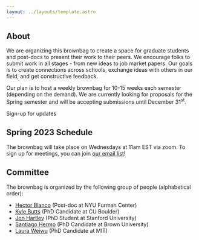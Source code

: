 ```yaml
---
layout: ../layouts/template.astro
---
```



<Splash />

## About

We are organizing this brownbag to create a space for graduate students and post-docs to present their work to their peers. We encourage folks to submit work in all stages - from new ideas to job market papers. Our goals is to create connections across schools, exchange ideas with others in our field, and get constructive feedback.


Our plan is to host a weekly brownbag for 10-15 weeks each semester (depending on the demand). We are currently looking for proposals for the Spring semester and will be accepting submissions until December 31<sup>st</sup>.

<LinkArrow href="http://eepurl.com/idlgwP">Sign-up for updates</LinkArrow>


## Spring 2023 Schedule

The brownbag will take place on Wednesdays at 11am EST via zoom. To sign up for meetings, you can join <a class='text-alice-500 underline' href="http://eepurl.com/idlgwP">our email list</a>! 

<WorkshopItem
  day = "02/01/2023"
  paper = "The Dynamic Allocation of Public Housing: Policy and Spillovers"
  paper_href = "https://kwokhao.io/papers/btoPaper-IO.pdf"
  presenter = "Kwok-Hao Lee"
  presenter_href = "https://kwokhao.io"
  coauthors = "Coauthored with <a class='text-alice-500 underline' href='https://aferdowsian.github.io/'>Andrew Ferdowsian</a> and <a class='text-alice-500 underline' href='https://lutheryap.github.io/'>Luther Yap</a>."
  type = "Job Market Paper"
/>

<WorkshopItem
  day = "02/08/2023"
  paper = "The Emergence of Exclusionary Zoning Across American Cities"
  paper_href = "https://www.tom-cui.com/assets/pdfs/LotsEZ_Latest.pdf"
  presenter = "Tom Cui"
  presenter_href = "https://www.tom-cui.com"
  type = "Job Market Paper"
/>

<WorkshopItem
  day = "02/15/2023"
  paper = "An equilibrium model of city with traffic-induced air pollution dispersion"
  paper_href = "https://papers.ssrn.com/sol3/papers.cfm?abstract_id=4287444"
  presenter = "Mohamed Bahlali"
  coauthors = "Coauthored with Quentin Petit."
  type = "60 Minute Session"
/>

<WorkshopItem
  day = "02/22/2023"
  paper = "The Effect of Short-Term Rentals on Local Consumption Amenities: Evidence from Madrid"
  paper_href = "https://papers.ssrn.com/sol3/papers.cfm?abstract_id=4000918"
  presenter = "Alberto Hidalgo"
  presenter_href = "https://www.albertohidalgo.org"
  coauthors = "Coauthored with <a class='text-alice-500 underline' href='https://riccaboni.weebly.com'>Massimo Riccaboni</a> and Francisco J. Velázques."
  type = "30 Minute Session"
/>

<WorkshopItem
  day = "02/22/2023"
  paper = "On the other side of the creek: The persistence and evolution of colonial ethno-racial segregation"
  presenter = "Guillermo Woo-Mora"
  presenter_href = "https://woomora.github.io"
  type = "30 Minute Session"
/>

<WorkshopItem
  day = "03/01/2023"
  paper = "The (Express)Way to Segregation: Evidence from Chicago"
  presenter = "Sara Bagagli"
  presenter_href = "https://sarabagagli.github.io"
  type = "60 Minute Session"
/>

<WorkshopItem
  day = "03/08/2023"
  paper = "Estimating demand for bike-shares with stockouts"
  paper_href = "https://drive.google.com/file/d/1nF33SvVhswqZ2oXBW_OrFSa0oKDo2rIP/view"
  presenter = "Natalie Yang"
  presenter_href = "https://sites.google.com/view/natalieyang/home"
  type = "60 Minute Session"
/>

<WorkshopItem
  day = "03/15/2023"
  paper = "Urban Policy and Spatial Exposure to Environmental Risk"
  paper_href = "https://www.aospital.com/uploads/ospital_jmp.pdf"
  presenter = "Augusto Ospital"
  presenter_href = "https://www.aospital.com"
  coauthors = "Coauthored with ."
  type = "Job Market Paper"
/>

<WorkshopItem
  day = "04/05/2023"
  paper = "A Unified Framework for Dynamic Treatment Effect Estimation in Interactive Fixed Effect Models"
  paper_href = "https://drive.google.com/file/d/1bJ6uGWGwvxR5B_XfgMZuXavrx30MZf6y/view"
  presenter = "Kyle Butts"
  presenter_href = "https://kylebutts.com"
  coauthors = "Coauthored with <a class='text-alice-500 underline' href='https://sites.google.com/msu.edu/nicholasbrown'>Nicholas Brown</a>."
  type = "60 Minute Session"
/>


<WorkshopItem
  day = "04/12/2023"
  paper = "Why Have Warmer Cities Grown?"
  presenter = "Matthew Easton"
  presenter_href = "https://www.matthew-easton.com"
  type = "30 Minute Session"
/>

<WorkshopItem
  day = "04/12/2023"
  paper = "The Changing Geography of American Poverty"
  presenter = "Michael Neubauer"
  type = "30 Minute Session"
/>

<WorkshopItem
  day = "04/19/2023"
  paper = "The Unintended Effect of Transfers on Intimate Partner Violence: Lessons from Housing Lotteries in Argentina"
  presenter = "Bruno Cardinale Lagomarsino"
  presenter_href = "https://watson.brown.edu/gpd/portfolio/bruno-cardinale-lagomarsino/"
  coauthors = "Coauthored with Martín A. Rossi."
  type = "60 Minute Session"
/>

<WorkshopItem
  day = "04/26/2023"
  paper = "Touristification and incumbent residents: evidence from personal income tax records"
  presenter = "Jorge Ferreira"
  type = "30 Minute Session"
/>

<WorkshopItem
  day = "04/26/2023"
  paper = "Land Use Regulation, Housing Markets, and Segregation: Evidence from Houston's 1998 Subdivision Reform"
  presenter = "Raheem Chaudhry"
  presenter_href = "https://raheemchaudhry.com"
  type = "30 Minute Session"
/>

<WorkshopItem
  day = "05/03/2023"
  paper = "The Effects of Highways on Job Access, Segregation, and Intergenerational Mobility: Evidence from Historical Administrative Data"
  presenter = "Laura Weiwu"
  type = "60 Minute Session"
/>






## Committee

The brownbag is organized by the following group of people (alphabetical order):

- [Hector Blanco](https://hector-blanco.github.io) (Post-doc at NYU Furman Center)
- [Kyle Butts](https://kylebutts.com/) (PhD Candidate at CU Boulder)
- [Jon Hartley](http://www.jonathanhartley.net) (PhD Student at Stanford University)
- [Santiago Hermo](https://santiagohermo.github.io) (PhD Candidate at Brown University)
- [Laura Weiwu](https://twitter.com/laurayww?lang=en) (PhD Candidate at MIT)


